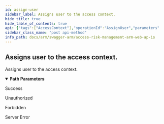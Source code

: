```yaml
---
id: assign-user
sidebar_label: Assigns user to the access context.
hide_title: true
hide_table_of_contents: true
api: {"tags":["AccessContext"],"operationId":"AssignUser","parameters":[{"name":"contextId","in":"path","description":"Identifier of the context.","required":true,"schema":{"type":"string","format":"uuid"}},{"name":"userId","in":"path","description":"Identifier of the user.","required":true,"schema":{"type":"string","format":"uuid"}}],"responses":{"200":{"description":"Success"},"401":{"description":"Unauthorized"},"403":{"description":"Forbidden"},"500":{"description":"Server Error"}},"description":"Assigns user to the access context.","method":"post","path":"/api/accessContext/{contextId}/{userId}/add","info":{"version":"v1","title":"Access Risk Management ARM Web APIs"},"postman":{"name":"Assigns user to the access context.","description":{"type":"text/plain"},"url":{"path":["api","accessContext",":contextId",":userId","add"],"host":["{{baseUrl}}"],"query":[],"variable":[{"disabled":false,"description":{"content":"(Required) Identifier of the context.","type":"text/plain"},"type":"any","value":"","key":"contextId"},{"disabled":false,"description":{"content":"(Required) Identifier of the user.","type":"text/plain"},"type":"any","value":"","key":"userId"}]},"method":"POST"}}
sidebar_class_name: "post api-method"
info_path: docs/arm/swagger-arm/access-risk-management-arm-web-ap-is
---
```



## Assigns user to the access context.



Assigns user to the access context.

<details style={{"marginBottom":"1rem"}} data-collapsed={false} open={true}><summary style={{}}><strong>Path Parameters</strong></summary><div><ul><ParamsItem className={"paramsItem"} param={{"name":"contextId","in":"path","description":"Identifier of the context.","required":true,"schema":{"type":"string","format":"uuid"}}}></ParamsItem><ParamsItem className={"paramsItem"} param={{"name":"userId","in":"path","description":"Identifier of the user.","required":true,"schema":{"type":"string","format":"uuid"}}}></ParamsItem></ul></div></details><div><ApiTabs><TabItem label={"200"} value={"200"}><div>

Success

</div><div></div></TabItem><TabItem label={"401"} value={"401"}><div>

Unauthorized

</div><div></div></TabItem><TabItem label={"403"} value={"403"}><div>

Forbidden

</div><div></div></TabItem><TabItem label={"500"} value={"500"}><div>

Server Error

</div><div></div></TabItem></ApiTabs></div>
      